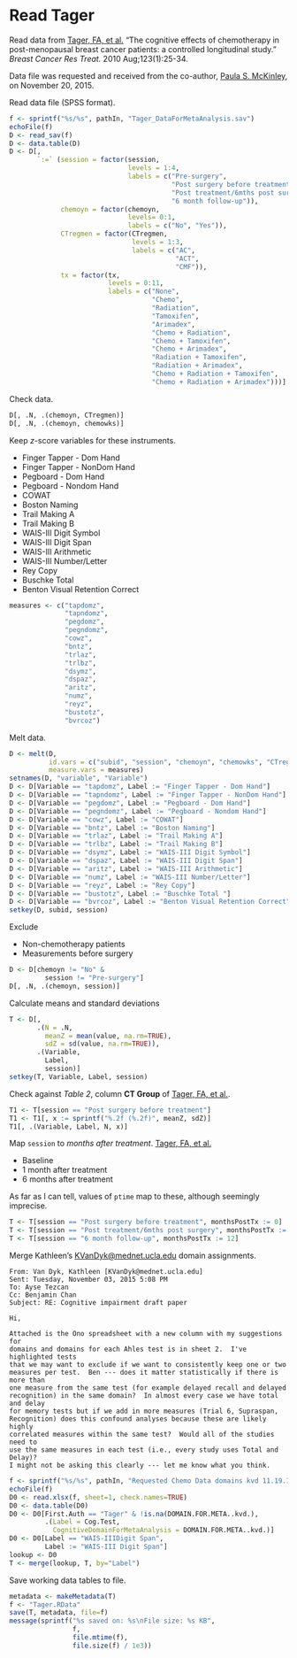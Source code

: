 # Read Tager

Read data from 
[Tager, FA, et al.](http://link.springer.com/article/10.1007%2Fs10549-009-0606-8)
"The cognitive effects of chemotherapy in post-menopausal breast cancer patients: a controlled longitudinal study."
*Breast Cancer Res Treat.* 
  2010 Aug;123(1):25-34.

Data file was requested and received from the co-author, [Paula S. McKinley](pm491@cumc.columbia.edu), on November 20, 2015.

Read data file (SPSS format).

```r
f <- sprintf("%s/%s", pathIn, "Tager_DataForMetaAnalysis.sav")
echoFile(f)
D <- read_sav(f)
D <- data.table(D)
D <- D[,
       `:=` (session = factor(session,
                              levels = 1:4,
                              labels = c("Pre-surgery",
                                         "Post surgery before treatment",
                                         "Post treatment/6mths post surgery",
                                         "6 month follow-up")),
             chemoyn = factor(chemoyn,
                              levels= 0:1,
                              labels = c("No", "Yes")),
             CTregmen = factor(CTregmen,
                               levels = 1:3,
                               labels = c("AC",
                                          "ACT",
                                          "CMF")),
             tx = factor(tx,
                         levels = 0:11,
                         labels = c("None",
                                    "Chemo",
                                    "Radiation",
                                    "Tamoxifen",
                                    "Arimadex",
                                    "Chemo + Radiation",
                                    "Chemo + Tamoxifen",
                                    "Chemo + Arimadex",
                                    "Radiation + Tamoxifen",
                                    "Radiation + Arimadex",
                                    "Chemo + Radiation + Tamoxifen",
                                    "Chemo + Radiation + Arimadex")))]
```

Check data.

```r
D[, .N, .(chemoyn, CTregmen)]
D[, .N, .(chemoyn, chemowks)]
```

Keep *z*-score variables for these instruments.

* Finger Tapper - Dom Hand
* Finger Tapper - NonDom Hand
* Pegboard - Dom Hand
* Pegboard - Nondom Hand
* COWAT
* Boston Naming
* Trail Making A
* Trail Making B
* WAIS-III Digit Symbol
* WAIS-III Digit Span
* WAIS-III Arithmetic
* WAIS-III Number/Letter
* Rey Copy
* Buschke Total 
* Benton Visual Retention Correct

```r
measures <- c("tapdomz",
              "tapndomz",
              "pegdomz",
              "pegndomz",
              "cowz",
              "bntz",
              "trlaz",
              "trlbz",
              "dsymz",
              "dspaz",
              "aritz",
              "numz",
              "reyz",
              "bustotz",
              "bvrcoz")
```

Melt data.

```r
D <- melt(D,
          id.vars = c("subid", "session", "chemoyn", "chemowks", "CTregmen", "tx"),
          measure.vars = measures)
setnames(D, "variable", "Variable")
D <- D[Variable == "tapdomz", Label := "Finger Tapper - Dom Hand"]
D <- D[Variable == "tapndomz", Label := "Finger Tapper - NonDom Hand"]
D <- D[Variable == "pegdomz", Label := "Pegboard - Dom Hand"]
D <- D[Variable == "pegndomz", Label := "Pegboard - Nondom Hand"]
D <- D[Variable == "cowz", Label := "COWAT"]
D <- D[Variable == "bntz", Label := "Boston Naming"]
D <- D[Variable == "trlaz", Label := "Trail Making A"]
D <- D[Variable == "trlbz", Label := "Trail Making B"]
D <- D[Variable == "dsymz", Label := "WAIS-III Digit Symbol"]
D <- D[Variable == "dspaz", Label := "WAIS-III Digit Span"]
D <- D[Variable == "aritz", Label := "WAIS-III Arithmetic"]
D <- D[Variable == "numz", Label := "WAIS-III Number/Letter"]
D <- D[Variable == "reyz", Label := "Rey Copy"]
D <- D[Variable == "bustotz", Label := "Buschke Total "]
D <- D[Variable == "bvrcoz", Label := "Benton Visual Retention Correct"]
setkey(D, subid, session)
```

Exclude

* Non-chemotherapy patients
* Measurements before surgery

```r
D <- D[chemoyn != "No" &
         session != "Pre-surgery"]
D[, .N, .(chemoyn, session)]
```

Calculate means and standard deviations

```r
T <- D[,
       .(N = .N,
         meanZ = mean(value, na.rm=TRUE),
         sdZ = sd(value, na.rm=TRUE)),
       .(Variable,
         Label,
         session)]
setkey(T, Variable, Label, session)
```

Check against *Table 2*, column **CT Group** of [Tager, FA, et al.](http://link.springer.com/article/10.1007%2Fs10549-009-0606-8).

```r
T1 <- T[session == "Post surgery before treatment"]
T1 <- T1[, x := sprintf("%.2f (%.2f)", meanZ, sdZ)]
T1[, .(Variable, Label, N, x)]
```

Map `session` to *months after treatment*.
[Tager, FA, et al.](http://link.springer.com/article/10.1007%2Fs10549-009-0606-8)

* Baseline
* 1 month after treatment
* 6 months after treatment

As far as I can tell, values of `ptime` map to these, although seemingly imprecise.

```r
T <- T[session == "Post surgery before treatment", monthsPostTx := 0]
T <- T[session == "Post treatment/6mths post surgery", monthsPostTx := 6]
T <- T[session == "6 month follow-up", monthsPostTx := 12]
```

Merge Kathleen's <KVanDyk@mednet.ucla.edu> domain assignments.

```
From: Van Dyk, Kathleen [KVanDyk@mednet.ucla.edu]
Sent: Tuesday, November 03, 2015 5:08 PM
To: Ayse Tezcan
Cc: Benjamin Chan
Subject: RE: Cognitive impairment draft paper

Hi,
 
Attached is the Ono spreadsheet with a new column with my suggestions for
domains and domains for each Ahles test is in sheet 2.  I've highlighted tests
that we may want to exclude if we want to consistently keep one or two
measures per test.  Ben --- does it matter statistically if there is more than
one measure from the same test (for example delayed recall and delayed
recognition) in the same domain?  In almost every case we have total and delay
for memory tests but if we add in more measures (Trial 6, Supraspan,
Recognition) does this confound analyses because these are likely highly
correlated measures within the same test?  Would all of the studies need to
use the same measures in each test (i.e., every study uses Total and Delay)?
I might not be asking this clearly --- let me know what you think.
```

```r
f <- sprintf("%s/%s", pathIn, "Requested Chemo Data domains kvd 11.19.15 2.xlsx")
echoFile(f)
D0 <- read.xlsx(f, sheet=1, check.names=TRUE)
D0 <- data.table(D0)
D0 <- D0[First.Auth == "Tager" & !is.na(DOMAIN.FOR.META..kvd.),
         .(Label = Cog.Test,
           CognitiveDomainForMetaAnalysis = DOMAIN.FOR.META..kvd.)]
D0 <- D0[Label == "WAIS-IIIDigit Span",
         Label := "WAIS-III Digit Span"]
lookup <- D0
T <- merge(lookup, T, by="Label")
```

Save working data tables to file.

```r
metadata <- makeMetadata(T)
f <- "Tager.RData"
save(T, metadata, file=f)
message(sprintf("%s saved on: %s\nFile size: %s KB", 
                f,
                file.mtime(f),
                file.size(f) / 1e3))
```
